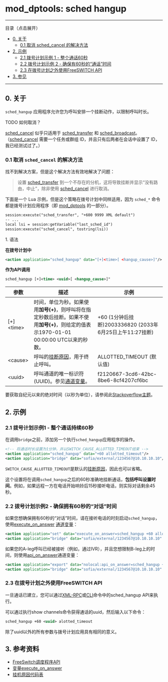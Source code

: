 # mod_dptools: sched hangup 

 

---

目录（点击展开）

* [0\. 关于](#0-about)  
   * [0.1 取消 sched_cancel 的解决方法](#01-abort-sched_cancel-workaround)
* [2\. 示例](#2-examples)  
   * [2.1 拨号计划示例 1 - 整个通话60秒](#21-dialplan-example-1---60-seconds-for-the-entire-call)  
   * [2.2 拨号计划示例 2 - 确保有60秒的“通话”时间](#22-dialplan-example-2---ensure-60-seconds-of-talk-time)  
   * [2.3 在拨号计划之外使用FreeSWITCH API](#-freeswitch--mod_dptools-sched-hangup-)
* [3\. 参见](#3-see-also)

---

## 0\. 关于

`sched_hangup` 应用程序允许您为呼叫安排一个挂断动作，以限制呼叫时长。

TODO 如何取消？

[sched_cancel](./6587049.mdx#0-about) 似乎只适用于 [sched_transfer](./6587055.mdx#0-about) 和 [sched_broadcast](./6587042.mdx#0-about)。（[sched_cancel](./6587049.mdx#0-about) 需要一个任务或群组 ID，并且只有后两者在会话中设置了 ID，我已经测试过了。）

### 0.1 取消 `sched_cancel` 的解决方法

找不到解决方案，但是这个解决方法有效地解决了问题：

> 设置 [sched_transfer](../mod_dptools_1970333.mdx#-c) 到一个不存在的分机，这将导致挂断并显示“没有路由，中止”，除非使用 [sched_cancel](../mod_dptools_1970333.mdx#-c) 进行取消。

下面是一个 Lua 示例，但是这个策略在拨号计划中同样适用，因为 `sched_*` 命令都是拨号计划应用程序（即 [mod_dptools](../mod_dptools_1970333.mdx#-c) 的一部分）。

```xml
session:execute("sched_transfer", "+600 9999 XML default")
-- ...
local lsi = session:getVariable("last_sched_id")
session:execute("sched_cancel", tostring(lsi))
```

1\. 语法

**在拨号计划中**

```xml
<action application="sched_hangup" data="[+]<time>[ <hangup_cause>]"/> 
```

**作为API调用**

```xml
sched_hangup [+]<time> <uuid>[ <hangup_cause>]"
```

| 参数       | 描述                                                                                                                                                                                                         | 示例                                                                 |
| ----------- | --------------------------------------------------------------------------------------------------------------------------------------------------------------------------------------------------------------------- | ------------------------------------------------------------------------ |
| \[+\]&lt;time> | 时间，单位为秒。如果使用**加号(+)**，则呼叫将在指定秒数后挂断。如果不使用**加号(+)**，则给定的值表示1970-01-01 00:00:00 UTC以来的秒数。                                         | +60 (1分钟后挂断)2003336820 (2033年6月25日上午11:27挂断)                         |
| &lt;cause>     | 呼叫的[挂断原因](../../Troubleshooting-Debugging/Hangup-Cause-Code-Table_3964945.mdx#about)，用于终止呼叫。                                                                                                                  | ALLOTTED_TIMEOUT (默认值)                                           |
| &lt;uuid>      | 呼叫通道的唯一标识符(UUID)。参见[通道变量](../../Dialplan/Channel-Variables_16352493.mdx#about)。                                                                                                                | f2120667-3cd6-42bc-8be6-8cf4207cf6bc                                     |

要获取自纪元以来的绝对时间（以秒为单位），请参阅此[Stackoverflow主题](https://stackoverflow.com/questions/1092631/get-current-time-in-seconds-since-the-epoch-on-linux-bash)。

## 2\. 示例

### 2.1 拨号计划示例1 - 整个通话持续60秒

在调用`bridge`之前，添加另一个执行`sched_hangup`应用程序的操作。

```xml
<!-- 将通话时长设置为1分钟，并以SWITCH_CAUSE_ALLOTTED_TIMEOUT结束 -->
<action application="sched_hangup" data="+60 allotted_timeout"/>
<action application="bridge" data="sofia/external/1234567@10.10.10.10"/>
```

`SWITCH_CAUSE_ALLOTTED_TIMEOUT`是默认的[挂断原因](../../Troubleshooting-Debugging/Hangup-Cause-Code-Table_3964945.mdx#about)，因此也可以省略。

这个设置将在调用`sched_hangup`之后的60秒准确地挂断通话，**包括呼叫设置时间**。例如，如果远程一方在电话开始响铃后15秒接听电话，则实际对话剩余45秒。

### 2.2 拨号计划示例2 - 确保拥有60秒的“对话”时间

如果您想确保拥有60秒的“对话”时间，请在接听电话的时刻启动`sched_hangup`，使用[execute_on_answer](../../../Channel-Variables-Catalog/execute_on_answer_16352786.mdx#execute_on_answer) [通道变量](../../Dialplan/Channel-Variables_16352493.mdx#about)：

```xml
<action application="set" data="execute_on_answer=sched_hangup +60 alloted_timeout" />
<action application="bridge" data="sofia/external/1234567@10.10.10.10" />
```

如果您的A-leg呼叫已经被接听（例如，通过IVR），并且您想限制B-leg上的时间，则使用[api_on_answer](../../../Channel-Variables-Catalog/api_on_answer_16352805.mdx#api_on_answer)通道变量：

```xml
<action application="export" data="nolocal:api_on_answer=sched_hangup +60 ${uuid} alloted_timeout" />
<action application="bridge" data="sofia/external/1234567@10.10.10.10" /> 
```

### 2.3 在拨号计划之外使用FreeSWITCH API

一旦通话已建立，您可以通过[XML-RPC](../../Configuration/FreeSWITCH-XML-RPC_13173038.mdx#--)或[CLI](../../Client-and-Developer-Interfaces/1048948.mdx#or)命令中的sched\_hangup API来执行。

可以通过执行show channels命令获得通话的uuid，然后输入以下命令：

```xml
sched_hangup +60 <uuid> alotted_timeout 
```

除了uuid以外的所有参数与拨号计划应用具有相同的意义。

## 3. 参考资料

* [FreeSwitch调度程序API](../../Configuration/FreeSWITCH-Scheduler-API_13173035.mdx#about)
* [变量execute_on_answer](../../../Channel-Variables-Catalog/execute_on_answer_16352786.mdx#execute_on_answer)
* [挂机原因代码表](../../Troubleshooting-Debugging/Hangup-Cause-Code-Table_3964945.mdx#about)
```